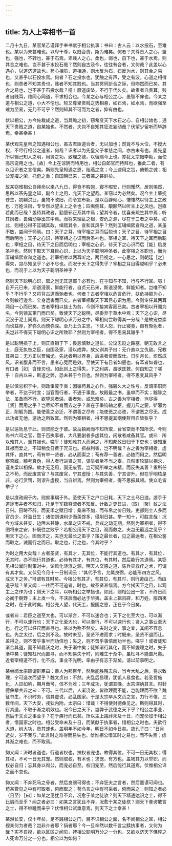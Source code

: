 ```yaml
---
---
---
```

title: 为人上宰相书一首
---



二月十九日，某官某乙谨拜手奉书献于相公执事：书曰：古人云：以水投石，至难也。某以为未甚难也。以卑干尊，以贱合贵，斯为难矣。何者？夫尊贵人之心，坚也，强也，不转也，甚于石焉。卑贱人之心，柔也，弱也，自下也，甚于水焉。则其合之难也，岂不甚于水投石哉？然则自古及今，往往有合者，又何哉？此盖以心遇心，以道济道故也。苟心相见，道相通，则水反为石，石反为水，则其合之易也，又甚乎以石投水焉。何者？石之投水也，犹触之有声，受之有波。心道之相得也，则贵者不知其贵也，贱者不知其贱也。当其冥同訢合之际，但吻然而已矣。其合之易也，岂不甚于石投水哉？噫！厥道废坠，不行于代久矣。故贵者自贵耳，贱者自贱耳，维同心同道，不求相合也。今某之心与相公之心，愚智不侔也。今某之道与相公之道，小大不伦也。矧又尊卑贵贱之势相悬，如石焉，如水焉，而欲强至难为至易，无乃不可乎？然则知其不可而为之者，抑有由也。

伏以相公，方今佐裁成之道，当具瞻之初，窃希变天下水石之心，自相公始也；通天下贵贱之道，自某始也。不然者，夫岂不自知其狂进妄动哉？伏望少留听而毕辞焉。幸甚幸甚！

某伏观先皇帝之知遇相公也，虽古君臣道合者，无以加也；然竟不与大位，不授大权，不尽行相公之道者，何哉？识者以为先皇父子孝慈之间，亦古未有也。盖先皇所以辍己知人之明，用贤之功，致理之德，以留赐今上也。亦犹太宗黜李勣，而使高宗宠用之也。［故］今上在谅阴而特用也，相公自郎官而特拜也，推此二者，有以见识者之言信矣。斯则先皇知遇之恩，贻燕之念；今上速用之旨，倚赖之诚；相公宠擢之荣，托奇之重：自国朝已来，三者兼之甚鲜矣。

故某窃惟相公自拜命以来八九日，得食不暇饱，寝不暇安，行则戄然，居则惕然，思所以答先皇之知，副今上之用，允天下之望哉。某窃以为必然矣。况今主上肇抚苍生，初嗣洪业，虽物不改旧，而令宜布新。是以百辟倾心，慺慺然以待主上之政也；万姓注目，专专然以望主上之令也；四夷侧耳，颙颙然以听主上之风也。岂直若此而已哉？盖待其政者，勤堕邪正系其中焉；望其令者，忧喜亲疏生其中焉；听其风者，畏侮动静出其中焉。而将来理乱之根，安危之源，尽在于三者之中矣。如此，则相公得不匡辅其政，缉熙其令，宣和其风乎？然则匡辅缉熙宣和之道，某虽不敏，尝闻于师焉。曰：天子之耳，待宰相之耳而后聪也；天子之目，待宰相之目而后明也；天子之心识，待宰相之心识而后圣神也。宰相之耳，待天下之耳而后聪也；宰相之目，待天下之目而后明也；宰相之心识，待天下之心识而后［能］启发圣神也。然则下取天下耳目心识，上以为天子聪明神圣者，此宰相之本职也，而为匡辅缉熙宣和之道也。若宰相唯以两耳听之，两目视之，一心思之，则朝廷［之］得失，岂尽知见乎？必不尽也。而况于天下之得失乎？宰相之耳目得聪明乎？必未也，而况于上以为天子聪明圣神乎？

然则天下聪明心识，取之岂无其道耶？必有也，在乎知与不知，行与不行耳。噫！自开元已来，斯道浸衰，鲜能行者，自贞元已来，斯道浸微，鲜能知者。岂唯不知乎？不行乎？又将背古道而驰者也。何者？古者宰相以危言危行、扶危持颠为心，今则敏行逊言、全身远害而已矣。古者宰相取天下耳目心识为用，今则专任其两耳两目一心而已矣。古者宰相以接士为务，今则不接宾客而已矣。古者宰相以开阁为名，今则锁其第门而已矣。致使天下之聪明，尽委弃于草木中焉；天下之心识，尽沉没于泥土间焉。则天下聪明心识万分之中，宰相何尝取得其一分哉？是故宠益崇而谤益厚，岁弥久而愧弥深。至乃上负主恩，下敛人怨，行止寝食，自有惭色者，夫岂非不得天下聪明心识之所致耶？然则为宰相者，得不思易其辙乎？

是以聪明损于上，则正直销于下；畏忌慎默之道长，公议忠谠之路塞，朝无敢言之士，庭无执咎之臣，自国及家，浸以成弊。故父训其子曰：无介直以立仇敌。兄教其弟曰：无方正以贾悔尤。先达者用以养身，后进者资而取仕。日引月长，炽然成风。识者腹非而不言，愚者心竞而是效。至使天下有目者如瞽也，有耳者如聋也，有口者［如］含锋刃也。如此则上之得失，下之利病，虽欲匡救，何由知之？嗟乎！自古以来，斯道之弊，恐未甚于今日也。然则为宰相者，得不思变其风乎？

是以慎忌积于中，则政事废于表；因循苟且之心作，强毅久大之性亏。反谓率职而举者，不达于时宜；当官而行者，不通于事变。故殿最之书，虽申而不实；黜陟之法，虽备而不行。欲望恶者惩，善者劝，或恐难矣。古之善为宰相者，岂尽得［贤］而用之乎？岂尽知不肖而去之乎？盖在于秉钧轴之枢，握刀尺之要，铲邪为正，削觚为圆。能使善之必迁，不谓善之尽有；能使恶之必改，不谓恶之尽无。成此功者无他，惩劝之所致耳。然则为宰相者，得不思提其纲使群目自皆张乎？

是以惩劝息于此，则贤能乏于彼。故岳镇阙而不知所取，台省空而不知所求。今则尚书六司之官，暨于百执事者，大凡要剧者多虚其位，闲散者咸备其官。或曰：所以难其人，重其禄也。嗟乎！徒知难其人而阙之，不知邦政日归于下吏也；徒知重其禄而爱之，不知稍食日费于冗员也。损益利害，岂不明哉？古之善为宰相者，虚其怀，直其气，苟有举一贤者，必从而索之；苟有荐一善者，必随而用之。然后明察否臧，精考真伪，得人者行进贤之赏，谬举者坐不当之辜。自然审轮辕以相求，谨关梁以相保。故才无乏用，国无废官。岂可疑所举之未精，而反失其善？重所任之不苟，而反废其官？与其废官，宁其虚授；与其失善，宁其谬升。但在乎明核是非，必行赏罚，则谬升虚授，当自辨焉。然则为宰相者，得不思振其领。使众毛皆举乎？

是以庶政阙于内，则庶事矯于外。至使天下之户口日耗，天下之士马日滋。游手于道途市井者不知归，托足于军籍释流者不知反。计数之吏日进，（取）［聚］敛之法日兴。田畴不辟，而麦禾之赋日增；桑麻不加，而布帛之价日贱。吏部则士人多而官员少，奸滥日生；诸使则课利少而羡馀多，侵削日甚。举一知十，可胜言哉！况今方域未甚安，边陲未甚静，水旱之灾不戒，兵戎之动无期。然则为宰相者，得不图将来之安，补既往之败乎？若相公用天下之目，观而救之，夫岂无最远之见乎？用天下之心，图而济之，夫岂无最长之策乎？策之最长者，见之最远者，在相公鉴而取之，诚而行之而已。取之也，行之也，今其时乎？

为时之用大矣哉！古者圣贤，有其才，无其位，不能行其道也。有其才，有其位，无其时，亦不能行其道也。必待有其才，有其位，有其时，然后能行其道焉。某窃见相公曩时制策对中，论风化浇淳之源，明天人交感之道，陈兵灾救疗之术，可谓有其才矣。又伏见今月十一日制词云：“其代予言，允属良弼，必能形四方之风，成天下之务。”可谓有其时矣。今相公有其才，有其位，有其时，则行道由己，而由道乎哉？某又闻：一往而不可追者，时也。故圣贤甚惜焉。方今拭天下之目，以观主上之作为也；侧天下之耳，以听相公之举措也。如此，则相公出一言，不终日而必闻于朝野；主上发一令，不浃辰而必达于华夷。盖主上辑百辟，和万姓，服四夷之时，在于此时矣。相公充人望，代天工，报国之恩，正在于今日矣。

或者曰：君臣之道至大也，可以渐合，不可以速合也；天下之化至大也，可以渐行，不可以速行也；天下之化至大也，可以渐行，不可以速行也；贤人之事业至大也，行之可以枉尺而直寻也。某以为殆不然矣。夫时之变，事之宜，其间不容息也。先之太过，后之则不及。故时未至，圣贤不进而求；时既来，圣贤不退而让。盖得之，则不啻乎事半而功倍也；失之，则不啻乎事倍而功半也。嗟乎！或者徒知渐合其道，而不知启沃之时，失于渐中矣；徒知渐行其化，而不知燮理之时，失于渐中矣；徒知枉尺而直寻，而不知易失于时，则难生于渐中，虽枉寻不能直尺矣。近者宰相道不行，化不成，事业不光明，率由乎有志于渐矣。请以前事明之。

某尝闻太宗顾谓群臣曰：善人为邦百年，然后能胜残去杀，当今大乱之后，将求致理，宁可造次而望乎？魏文贞曰：不然。夫乱后易理，犹饥人易食也。若圣哲施化，人应如响，期月而可，信不为难；三年成功，犹谓其晚。太宗深纳其言。时封德彝辈共非之曰：不可。三代以后，人渐浇讹，皆欲理而不能，岂能理而不欲？魏征书生，不识时务，信其虚说，必乱国家。于是太宗卒从文贞之言，力行不倦，三数年间，天下大安，戎狄内附。太宗曰：惜哉！不得使封德彝见之。斯则得其时，行其道，不取于渐之明效也。况今日之天下，岂弊于武德之天下乎？相公之事业，岂后于文贞之事业乎？在于疾行而已矣。所以主上践祚未及十日，而宠命加于相公者，惜国家之时也。相公受命未及十日，而某献于执事者，惜相公之时也。夫欲行大道，树大功，贵其速也。盖明年不如今年，明日不如今日矣。故孔子曰：“日月逝矣，岁不我与。”此言时之难得而易失也。伏惟相公惜其时之易也，而不失焉；虑其渐之难也，而不取焉。

抑又闻：济时者道也，行道者权也，扶权者宠也。故得其位，不可一日无其权；得其权，不可一日无其宠。然则取权，有术也；求宠，有方也。盖竭其力以举职，而权必自归；忘其身以徇公，而宠必自至。权归宠至，然后能行其道焉。伏惟相公详之而不忽也。

抑又闻：不弃死马之骨者，然后良骥可得也；不弃狂夫之言者，然后嘉谟可闻也。苟某管见之中有可取者，俯而取之；苟刍言之中有可采者，俯而采之：则知之者必（日至）［曰］：如某之见犹且不弃，况愈于某之徒欤？则天下精通达识之士，得不比肩而至乎？闻之者必曰：如某之言犹且不弃，况愈于某之徒欤？则天下謇谔敢言之士，得不继踵而来乎？伏惟相公试垂意焉，则天下之士幸甚！

某游长安，仅十年矣，足不践相公之门，目不识相公之面，名不闻相公之耳，相公视某何为者哉？岂非介者耶？狷者耶？今一旦卒然以数千言尘黩执事者，又何为哉？实不自揆，欲以区区之闻见，裨相公聪明万分之一分也，又欲以济天下憔悴之人死命万分之一分也。相公以为如何？